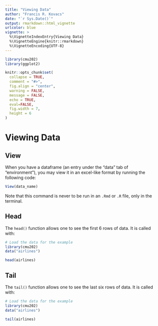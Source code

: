 ```yaml
---
title: "Viewing Data"
author: "Francis R. Kovacs"
date: "`r Sys.Date()`"
output: rmarkdown::html_vignette
urlcolor: blue
vignette: >
  %\VignetteIndexEntry{Viewing Data}
  %\VignetteEngine{knitr::rmarkdown}
  %\VignetteEncoding{UTF-8}
---
```


```r
library(cmu202)
library(ggplot2)

knitr::opts_chunk$set(
  collapse = TRUE,
  comment = "#>",
  fig.align = "center",
  warning = FALSE,
  message = FALSE,
  echo = TRUE,
  eval=FALSE,
  fig.width = 7,
  height = 6
)
```

# Viewing Data

## View

When you have a dataframe (an entry under the "data" tab of "environment"), you may view it in an excel-like format by running the following code:

```r
View(data_name)
```

Note that this command is never to be run in an `.Rmd` or `.R` file, only in the terminal.

## Head

The `head()` function allows one to see the first 6 rows of data. It is called with:

```r
# Load the data for the example
library(cmu202)
data("airlines")

head(airlines)
```

## Tail

The `tail()` function allows one to see the last six rows of data. It is called with:

```r
# Load the data for the example
library(cmu202)
data("airlines")

tail(airlines)
```


